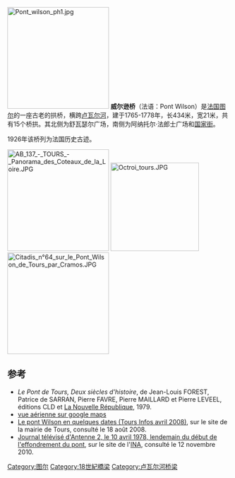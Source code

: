 [[File:Pont_wilson_ph1.jpg|230px]]
'''威尔逊桥'''（法语：Pont Wilson）是[[法国|法国]][[图尔|图尔]]的一座古老的拱桥，横跨[[卢瓦尔河|卢瓦尔河]]，建于1765-1778年，长434米，宽21米，共有15个桥拱。其北侧为舒瓦瑟尔广场，南侧为阿纳托尔·法郎士广场和[[国家街_(图尔)|国家街]]。

1926年该桥列为法国历史古迹。

[[File:AB_137_-_TOURS_-_Panorama_des_Coteaux_de_la_Loire.JPG|230px]]
[[File:Octroi_tours.JPG|200px]]
[[File:Citadis_n°64_sur_le_Pont_Wilson_de_Tours_par_Cramos.JPG|230px]]

==参考==
*''Le Pont de Tours, Deux siècles d'histoire'', de Jean-Louis FOREST, Patrice de SARRAN, Pierre FAVRE, Pierre MAILLARD et Pierre LEVEEL, éditions CLD et [[La_Nouvelle_République_du_Centre-Ouest|La Nouvelle République]], 1979.
* [http://maps.google.fr/maps?f=q&hl=fr&geocode=&q=tours,+pont+wilson&sll=47.15984,2.988281&sspn=14.946802,45.527344&ie=UTF8&ll=47.39925,0.685637&spn=0.007262,0.02223&t=h&z=16 vue aérienne sur google maps]
* [https://web.archive.org/web/20081207100339/http://www.tours.fr//tours_infos/Article23.php4 Le pont Wilson en quelques dates (Tours Infos avril 2008)], sur le site de la mairie de Tours, consulté le 18 août 2008.
* [http://www.ina.fr/video/CAB78007737/ja2-20h-emission-du-10-avril-1978.fr.html Journal télévisé d'Antenne 2, le 10 avril 1978, lendemain du début de l'effondrement du pont], sur le site de l'[[Institut_national_de_l'audiovisuel|INA]], consulté le 12 novembre 2010.
<references />
[[Category:图尔|Category:图尔]]
[[Category:18世紀橋梁|Category:18世紀橋梁]]
[[Category:卢瓦尔河桥梁|Category:卢瓦尔河桥梁]]